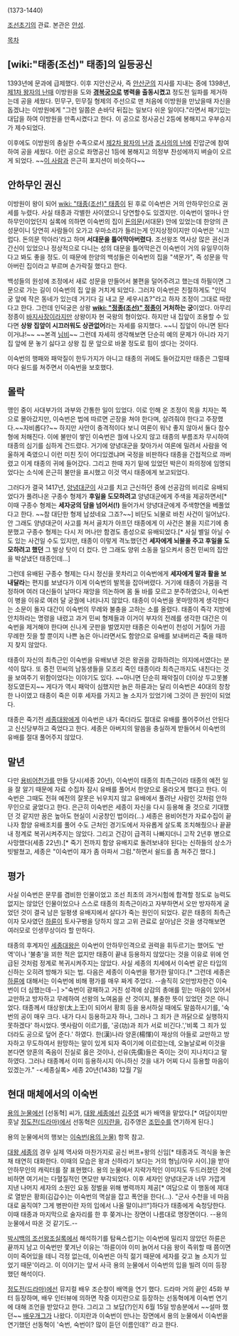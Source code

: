 (1373-1440)

[[조선]]초기의 관료. 본관은 [[안성]].

[[목차]]

== [wiki:"태종(조선)" 태종]의 일등공신 ==
1393년에 문과에 급제했다. 이후 지안산군사, 즉 [[안산]]군의 지사를 지내는 중에 1398년, [[제1차 왕자의 난]]때 이방원을 도와 '''[[경복궁]]으로 병력을 출동시켰고''' 정도전 일파를 제거하는데 공을 세웠다. 민무구, 민무질 형제의 주선으로 맨 처음에 이방원을 만났을때 자신을 돕겠냐는 이방원에게 "그런 일쯤은 손바닥 뒤집는 일보다 쉬운 일이다."라면서 패기있는 대답을 하여 이방원을 만족시켰다고 한다. 이 공으로 정사공신 2등에 봉해지고 우부승지가 제수되었다. 

이후에도 이방원의 충실한 수족으로서 [[제2차 왕자의 난]]과 [[조사의의 난]]에 진압군에 참여하여 공을 세웠다. 이런 공으로 좌명공신 1등에 봉해지고 의정부 찬성에까지 벼슬이 오르게 되었다. ~~[[박희도|이 사람]]과 은근히 포지션이 비슷하다~~

== 안하무인 권신 ==
이방원이 왕이 되어 [[wiki: "태종(조선)" 태종]]이 된 후로 이숙번은 거의 안하무인으로 권세를 누렸다. 사실 태종과 각별한 사이였으니 당연할수도 있겠지만. 이숙번이 얼마나 안하무인이었던지 실록에 의하면 이숙번의 집이 [[돈의문]](서대문) 안에 있었는데 한양의 큰 성문이니 당연히 사람들이 오가고 우마소리가 들리는게 인지상정이지만 이숙번은 '시끄럽다. 돈의문 막아라'라고 하며 '''서대문을 틀어막아버렸다.''' 조선왕조 역사상 많은 권신과 간신이 있었으나 정상적으로 다니는 성의 대문을 틀어막은건 이숙번이 거의 유일무이하다고 봐도 좋을 정도. 이 때문에 한양의 백성들은 이숙번의 집을 "색문가", 즉 성문을 막아버린 집이라고 부르며 손가락질 했다고 한다.

백성들의 원성에 조정에서 새로 성문을 만들어서 불편을 덜어주려고 했는데 하필이면 그 문으로 가는 길이 이숙번의 집 앞을 거치게 되었다. 그러자 이숙번은 친절하게도 "인덕궁 앞에 작은 동네가 있는데 거기다 길 내고 문 세우시죠?"라고 하자 조정이 그대로 따랐다고 한다. 그런데 인덕궁은 상왕 '''[[wiki: "정종(조선)" 정종]]이 거처하는 궁'''이었다. 아무리 정종이 [[바지사장]]이라지만 상왕이자 현 국왕의 형이었다. 하지만 내 집앞이 조용할 수 있다면 '''상왕 집앞이 시끄러워도 상관없어'''라는 자세를 유지했다. ~~니 집앞이 아니면 된다 이거냐!~~ ~~본격 [[님비]]~~ 그런데 자세히 생각해보면 단순히 예의 문제가 아니라 자기 집 앞에 문 놓기 싫다고 상왕 집 문 앞으로 바꿀 정도로 힘이 셌다는 것이다.

이숙번의 행패와 패악질이 한두가지가 아니고 태종의 귀에도 들어갔지만 태종은 그럴때마다 쉴드를 쳐주면서 이숙번을 보호했다. 

== 몰락 ==
맹인 중이 사대부가의 과부와 간통한 일이 있었다. 이로 인해 온 조정이 목을 치자는 쪽으로 몰아갔지만, 이숙번은 법에 따르면 곤장을 쳐야 한다며, 살려줘야 한다고 주장했다.~~자비롭다?~~
하지만 사안이 충격적이다 보니 여론이 워낙 좋지 않아서 둘다 참수형에 처해진다. 이에 불만이 쌓인 이숙번은 궐에 나오지 않고 태종의 부름조차 무시하여 태종의 심기를 심하게 건드렸다. 거기에 양녕대군을 찾아가서 여론에 밀려서 사람을 억울하게 죽였으니 이런 미친 짓이 어디있겠냐며 국정을 비판하다 태종을 간접적으로 까버렸고 이게 태종의 귀에 들어갔다. 그리고 한때 자기 밑에 있었던 박은이 좌의정에 임명되었다는 소식에 은근히 불만을 표시했고 이것 역시 태종에게 보고되었다.

그러다가 결국 1417년, [[양녕대군]]이 사고를 치고 근신하던 중에 선공감의 비리로 유배되었다가 풀려나온 구종수 형제가 '''후일을 도모하려고''' 양녕대군에게 주색을 제공하면서[* 이때 구종수 형제는 '''세자궁의 담을 넘어서(!)''' 들어가서 양녕대군에게 주색향연을 베풀었다고 한다. ~~참 대단한 형제 납셨네요 그죠?~~] 비단도 뇌물로 바친 사건이 일어났다. 안 그래도 양녕대군이 사고를 쳐서 골치가 아프던 태종에게 이 사건은 불을 지르기에 충분했고 구종수 형제는 다시 저 머나만 함경도 종성으로 유배되었다.[* 사실 별일 아닐 수도 있는 사건일 수도 있지만, 태종이 이렇게 격노했던건 '''세자에게 뇌물을 주고 후일을 도모하려고 했던''' 그 발상 탓이 더 컸다. 안 그래도 양위 소동을 일으켜서 중전 민씨의 집안을 박살냈던 태종인데...]

그런데 유배된 구종수 형제는 다시 정신을 못차리고 이숙번에게 '''세자에게 말과 활을 보내달라'''는 편지를 보냈다가 이게 이숙번의 발목을 잡아버렸다. 거기에 태종이 가뭄을 걱정하며 여러 대신들이 날마다 재앙을 의논하며 몸 둘 바를 모르고 분주하였으나, 이숙번이 병을 이유로 여러 달 궁궐에 나타나지 않았다. 태종이 이숙번을 못마땅하게 생각한다는 소문이 돌자 대간이 이숙번의 무례와 불충을 고하는 소를 올렸다. 태종이 즉각 지방에 안치하라는 명령을 내렸고 과거 민씨 형제들과 이거이 부자의 전례를 생각한 대간은 이숙번을 제거해야 한다며 신나게 굿판을 벌였지만 태종은 이숙번이 천성이 거칠어 가끔 무례한 짓을 할 뿐이지 나쁜 놈은 아니라면서도 함양으로 유배를 보내버리곤 죽을 때까지 찾지 않았다.

태종이 자신의 최측근인 이숙번을 유배보낸 것은 왕권을 강화하려는 의지에서였다는 분석이 많다. 또 중전 민씨의 남동생들을 모조리 죽인 태종이라 최측근까지도 내친다는 것을 보여주기 위함이었다는 이야기도 있다. ~~아니면 단순히 패악질이 더이상 두고못볼 정도였든지~~ 게다가 역시 패악이 심했지만 늙은 하륜과는 달리 이숙번은 40대의 창창한 나이였고 태종이 죽은 이후 세자를 가지고 놀 소지가 있었기에 그것이 큰 원인이 되었다.

태종은 죽기전 [[세종대왕]]에게 이숙번은 내가 죽더라도 절대로 유배를 풀어주어선 안된다고 신신당부하고 죽었다고 한다. 세종은 아버지의 말씀을 충실하게 받들어서 이숙번의 유배를 절대 풀어주지 않았다. 

== 말년 ==
다만 [[용비어천가]]를 만들 당시(세종 20년), 이숙번이 태종의 최측근이라 태종의 예전 일을 잘 알기 때문에 자료 수집차 잠시 유배를 풀어서 한양으로 올라오게 했다고 한다. 이숙번은 그때도 전혀 예전의 잘못은 뉘우치지 않고 유배에서 풀려난 사람인 것처럼 안하무인으로 굴었다고 한다. 은근히 이숙번은 세종이 자신을 다시 등용해 줄 것으로 기대했던 것 같지만 꿈은 높아도 현실이 시궁창인 법이라(…) 세종은 용비어천가 자료수집이 끝나자 함양 유배조치를 풀어 수도 근처인 경기도에서 자유롭게 살도록 조치해줬으나 끝끝내 정계로 복귀시켜주지는 않았다. 그리고 건강이 급격히 나빠지더니 고작 2년후 병으로 사망했다(세종 22년).[* 죽기 전까지 함양 유배지로 돌려보내야 된다는 신하들의 상소가 빗발쳤고, 세종은 "이숙번이 쟤가 좀 아파서 그럼."하면서 쉴드를 좀 쳐주긴 했다.]

== 평가 ==
사실 이숙번은 문무를 겸비한 인물이었고 조선 최초의 과거시험에 합격할 정도로 능력도 없지는 않았던 인물이었으나 스스로 태종의 최측근이라고 자부하면서 오만 방자하게 굴었던 것이 결국 남은 일평생 유배지에서 살다가 죽는 원인이 되었다. 같은 태종의 최측근이자 모사였던 [[하륜]]이 토사구팽을 당하지 않고 고위 관료로 살아남은 것을 생각해보면 여러모로 인생무상이라 할 만하다.

태종의 후계자인 [[세종대왕]]은 이숙번이 안하무인격으로 권력을 휘두르기는 했어도 '반역'이나 '불충'을 꾀한 적은 없지만 태종이 끝내 등용하지 않았다는 것을 이유로 위에 언급된 것처럼 정계로 복귀시켜주지는 않았다. 사실 세종의 치세에서 이숙번 같은 타입의 신하는 오히려 방해가 되는 법. 다음은 세종이 이숙번을 평가한 말이다.[* 그런데 세종은 [[하륜]]에 대해서는 이숙번에 비해 평가를 매우 짜게 주었다. --솔직히 오만방자한건 이숙번이 더 심했는데--]
>"숙번이 광패하고 거친 성격에 상감의 총애를 믿는 마음이 있어서 교만하고 방자하고 무례하여 선왕의 노여움을 산 것이지, 불충한 뜻이 있었던 것은 아니었다. 태종께서 태상왕(太上王)이 되어서 황희 등을 용서하실 때에도 말씀하시기를, '숙번의 공이 매우 크다. 내가 다시 등용하고자 하나, 그러나 그 죄가 큰 까닭으로 실행하지 못하겠다' 하시었다. 옛사람이 이르기를, '공(功)과 죄가 서로 비긴다.','비록 그 죄가 있더라도 공으로 덮어 준다.' 하였다. 한(漢)나라 양혼(楊惲)이 재상의 아들로 교만하고 방자하고 무도하여서 원망하는 말이 있게 되자 죽이기에 이르렀는데, 오늘날로써 이것을 본다면 양혼의 죽음이 진실로 옳은 것이나, 선유(先儒)들은 죽이는 것이 지나치다고 말하였다. 그러나 태종께서 이미 등용하시지 아니하신 것을 내가 어찌 다시 등용할 마음이 있겠는가." -<세종실록> 세종 20년(1438) 12월 7일

== 현대 매체에서의 이숙번 ==
[[용의 눈물]]에선 [선동혁] 씨가, [[대왕 세종]]에선 [[김주영]] 씨가 배역을 맡았다.[* 여담이지만 훗날 [[정도전(드라마)]]에서 선동혁은 [[이지란]]을, 김주영은 [[조민수]]를 연기하게 된다.]

용의 눈물에서의 행보는 [[이숙번(용의 눈물)]] 항목 참고.

[[대왕 세종]]의 경우 실제 역사와 마찬가지로 공신 버프+왕의 신임[* 태종과도 격식을 놓은 채 태연히 대화한다. 이때의 모습은 왕과 신하라기 보다는 거의 형님/아우 사이.]을 받아 안하무인의 캐릭터를 잘 표현했다. 용의 눈물에서 지략가적인 이미지도 두드러졌던 것에 비하면 여기서는 다혈질적인 면모만 부각되었다. 이후 세자인 양녕대군과 너무 가깝게 지낸 나머지 세자의 소원인 요동 정벌을 위해 병력까지 제공[* 여담으로 이 행동에 제대로 열받은 황희(김갑수)는 이숙번의 멱살을 잡고 폭언을 한다(...). "군사 수천을 네 마음대로 움직여? 그게 병판이란 자의 입에서 나올 말이냐!!"]하다가 태종에게 숙청당한다. 이때 태종과 마지막으로 술자리를 한 후 쫒겨나는 장면이 나름대로 명장면이다. --용의 눈물에서 따온 것 같기도.--

[[박시백의 조선왕조실록]]에서 해석하기를 탐욕스럽기는 이숙번에 밀리지 않았던 하륜은 끝까지 남고 이숙번만 쫓겨난 이유는 '하륜이야 이미 늙어서 다음 왕이 즉위할 때 쯤이면 이미 죽어있을 테니 걱정 없는데, 이숙번은 아직 젊기 때문에 세자를 갖고 놀 소지가 있었기 때문'이라고. 이 이야기는 앞서 사극 용의 눈물에서 이숙번의 입을 빌려 이미 등장했던 해석이다.

[[정도전(드라마)]]에선 뮤지컬 배우 조순창이 배역을 연기 했다. 드라마 거의 끝인 45화 부터 등장하며, 배우 인터뷰에 의하면 작중 이지란으로 등장하는 선동혁에게 이숙번 연기에 대해 조언을 받았다고 한다. 그리고 그 보답(?)인지 6월 15일 방송분에서 ~~설마 했던~~ [[배우개그]]가 나왔다. 이지란과 이숙번이 만나는 장면에서 용의 눈물에서 이숙번을 연기했던 선동혁이 '숙번, 숙번이? 많이 듣던 이름인데?' 라고 한다.
